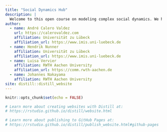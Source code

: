 ```yaml
---
title: "Social Dynamics Hub"
description: |
  Welcome to this open course on modeling complex social dynamics. We have prepared several modules as an interactive learning experience for you. Feel free to explore them in any order.
author:
  - name: André Calero Valdez
    url: https://calerovaldez.com
    affiliation: Universität zu Lübeck
    affiliation_url: https://www.imis.uni-luebeck.de
  - name: Hendrik Nunner
    affiliation: Universität zu Lübeck
    affiliation_url: https://www.imis.uni-luebeck.de
  - name: Luisa Vervier
    affiliation: RWTH Aachen University
    affiliation_url: https://comm.rwth-aachen.de
  - name: Johannes Nakayama
    affiliation: RWTH Aachen University
site: distill::distill_website
---
```


```r
knitr::opts_chunk$set(echo = FALSE)

# Learn more about creating websites with Distill at:
# https://rstudio.github.io/distill/website.html

# Learn more about publishing to GitHub Pages at:
# https://rstudio.github.io/distill/publish_website.html#github-pages

```
